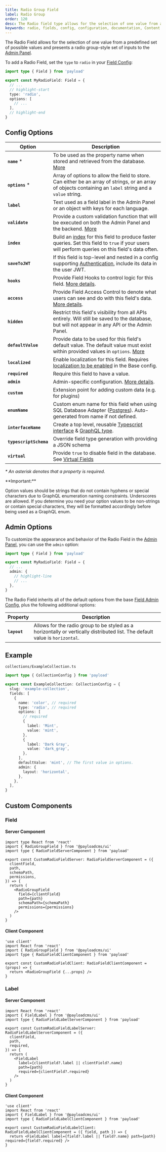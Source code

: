 ```yaml
---
title: Radio Group Field
label: Radio Group
order: 120
desc: The Radio field type allows for the selection of one value from a predefined set of possible values. Learn how to use Radio fields, see examples and options.
keywords: radio, fields, config, configuration, documentation, Content Management System, cms, headless, javascript, node, react, nextjs
---
```


The Radio Field allows for the selection of one value from a predefined set of possible values and presents a radio group-style set of inputs to the [Admin Panel](../admin/overview).

<LightDarkImage
  srcLight="https://payloadcms.com/images/docs/fields/radio.png"
  srcDark="https://payloadcms.com/images/docs/fields/radio-dark.png"
  alt="Shows a Radio field in the Payload Admin Panel"
  caption="Admin Panel screenshot of a Radio field"
/>

To add a Radio Field, set the `type` to `radio` in your [Field Config](./overview):

```ts
import type { Field } from 'payload'

export const MyRadioField: Field = {
  // ...
  // highlight-start
  type: 'radio',
  options: [
    // ...
  ],
  // highlight-end
}
```

## Config Options

| Option                 | Description                                                                                                                                                                         |
| ---------------------- | ----------------------------------------------------------------------------------------------------------------------------------------------------------------------------------- |
| **`name`** \*          | To be used as the property name when stored and retrieved from the database. [More](/docs/fields/overview#field-names)                                                              |
| **`options`** \*       | Array of options to allow the field to store. Can either be an array of strings, or an array of objects containing an `label` string and a `value` string.                          |
| **`label`**            | Text used as a field label in the Admin Panel or an object with keys for each language.                                                                                             |
| **`validate`**         | Provide a custom validation function that will be executed on both the Admin Panel and the backend. [More](/docs/fields/overview#validation)                                        |
| **`index`**            | Build an [index](/docs/database/overview) for this field to produce faster queries. Set this field to `true` if your users will perform queries on this field's data often.         |
| **`saveToJWT`**        | If this field is top-level and nested in a config supporting [Authentication](/docs/authentication/overview), include its data in the user JWT.                                     |
| **`hooks`**            | Provide Field Hooks to control logic for this field. [More details](../hooks/fields).                                                                                               |
| **`access`**           | Provide Field Access Control to denote what users can see and do with this field's data. [More details](../access-control/fields).                                                  |
| **`hidden`**           | Restrict this field's visibility from all APIs entirely. Will still be saved to the database, but will not appear in any API or the Admin Panel.                                    |
| **`defaultValue`**     | Provide data to be used for this field's default value. The default value must exist within provided values in `options`. [More](/docs/fields/overview#default-values)              |
| **`localized`**        | Enable localization for this field. Requires [localization to be enabled](/docs/configuration/localization) in the Base config.                                                     |
| **`required`**         | Require this field to have a value.                                                                                                                                                 |
| **`admin`**            | Admin-specific configuration. [More details](#admin-options).                                                                                                                       |
| **`custom`**           | Extension point for adding custom data (e.g. for plugins)                                                                                                                           |
| **`enumName`**         | Custom enum name for this field when using SQL Database Adapter ([Postgres](/docs/database/postgres)). Auto-generated from name if not defined.                                     |
| **`interfaceName`**    | Create a top level, reusable [Typescript interface](/docs/typescript/generating-types#custom-field-interfaces) & [GraphQL type](/docs/graphql/graphql-schema#custom-field-schemas). |
| **`typescriptSchema`** | Override field type generation with providing a JSON schema                                                                                                                         |
| **`virtual`**          | Provide `true` to disable field in the database. See [Virtual Fields](https://payloadcms.com/blog/learn-how-virtual-fields-can-help-solve-common-cms-challenges)                    |

_\* An asterisk denotes that a property is required._

<Banner type="warning">
  **Important:**

Option values should be strings that do not contain hyphens or special characters due to GraphQL
enumeration naming constraints. Underscores are allowed. If you determine you need your option
values to be non-strings or contain special characters, they will be formatted accordingly before
being used as a GraphQL enum.

</Banner>

## Admin Options

To customize the appearance and behavior of the Radio Field in the [Admin Panel](../admin/overview), you can use the `admin` option:

```ts
import type { Field } from 'payload'

export const MyRadioField: Field = {
  // ...
  admin: {
    // highlight-line
    // ...
  },
}
```

The Radio Field inherits all of the default options from the base [Field Admin Config](./overview#admin-options), plus the following additional options:

| Property     | Description                                                                                                                  |
| ------------ | ---------------------------------------------------------------------------------------------------------------------------- |
| **`layout`** | Allows for the radio group to be styled as a horizontally or vertically distributed list. The default value is `horizontal`. |

## Example

`collections/ExampleCollection.ts`

```ts
import type { CollectionConfig } from 'payload'

export const ExampleCollection: CollectionConfig = {
  slug: 'example-collection',
  fields: [
    {
      name: 'color', // required
      type: 'radio', // required
      options: [
        // required
        {
          label: 'Mint',
          value: 'mint',
        },
        {
          label: 'Dark Gray',
          value: 'dark_gray',
        },
      ],
      defaultValue: 'mint', // The first value in options.
      admin: {
        layout: 'horizontal',
      },
    },
  ],
}
```

## Custom Components

### Field

#### Server Component

```tsx
import type React from 'react'
import { RadioGroupField } from '@payloadcms/ui'
import type { RadioFieldServerComponent } from 'payload'

export const CustomRadioFieldServer: RadioFieldServerComponent = ({
  clientField,
  path,
  schemaPath,
  permissions,
}) => {
  return (
    <RadioGroupField
      field={clientField}
      path={path}
      schemaPath={schemaPath}
      permissions={permissions}
    />
  )
}
```

#### Client Component

```tsx
'use client'
import React from 'react'
import { RadioGroupField } from '@payloadcms/ui'
import type { RadioFieldClientComponent } from 'payload'

export const CustomRadioFieldClient: RadioFieldClientComponent = (props) => {
  return <RadioGroupField {...props} />
}
```

### Label

#### Server Component

```tsx
import React from 'react'
import { FieldLabel } from '@payloadcms/ui'
import type { RadioFieldLabelServerComponent } from 'payload'

export const CustomRadioFieldLabelServer: RadioFieldLabelServerComponent = ({
  clientField,
  path,
  required,
}) => {
  return (
    <FieldLabel
      label={clientField?.label || clientField?.name}
      path={path}
      required={clientField?.required}
    />
  )
}
```

#### Client Component

```tsx
'use client'
import React from 'react'
import { FieldLabel } from '@payloadcms/ui'
import type { RadioFieldLabelClientComponent } from 'payload'

export const CustomRadioFieldLabelClient: RadioFieldLabelClientComponent = ({ field, path }) => {
  return <FieldLabel label={field?.label || field?.name} path={path} required={field?.required} />
}
```
